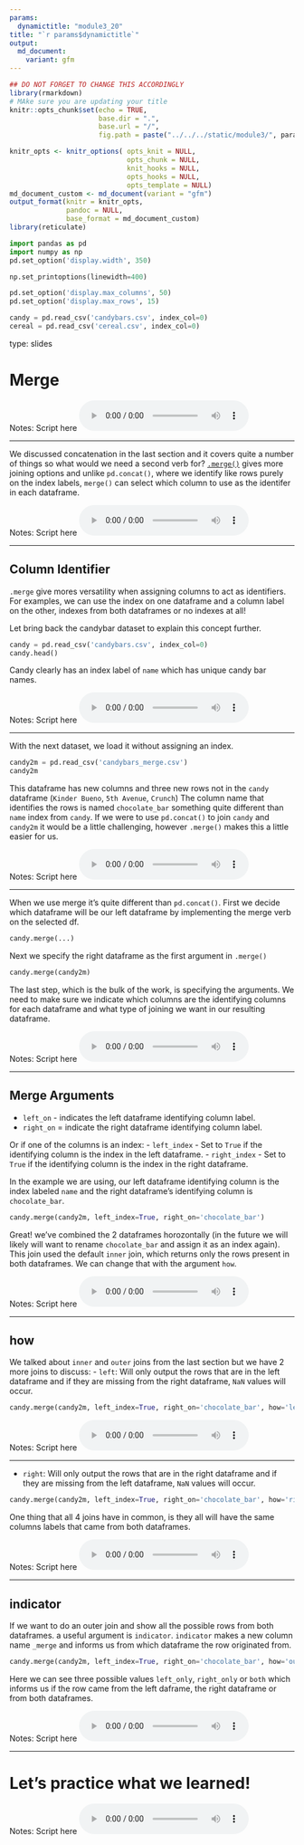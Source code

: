 ```yaml
---
params:
  dynamictitle: "module3_20"
title: "`r params$dynamictitle`"
output: 
  md_document:
    variant: gfm
---
```



```r
## DO NOT FORGET TO CHANGE THIS ACCORDINGLY 
library(rmarkdown)
# MAke sure you are updating your title 
knitr::opts_chunk$set(echo = TRUE,
                      base.dir = ".", 
                      base.url = "/",
                      fig.path = paste("../../../static/module3/", params$dynamictitle,"/", sep = ""))

knitr_opts <- knitr_options( opts_knit = NULL,
                             opts_chunk = NULL,
                             knit_hooks = NULL,
                             opts_hooks = NULL,
                             opts_template = NULL)
md_document_custom <- md_document(variant = "gfm")
output_format(knitr = knitr_opts,
              pandoc = NULL,
              base_format = md_document_custom)
library(reticulate)

```


```python
import pandas as pd
import numpy as np
pd.set_option('display.width', 350)

np.set_printoptions(linewidth=400)

pd.set_option('display.max_columns', 50)
pd.set_option('display.max_rows', 15)

candy = pd.read_csv('candybars.csv', index_col=0)
cereal = pd.read_csv('cereal.csv', index_col=0)
```


type: slides

# Merge

Notes: Script here
<html>
<audio controls >
  <source src="/placeholder_audio.mp3" />
</audio></html>

---

We discussed concatenation in the last section and it covers quite a number of things so what would we need a second verb for? 
<a href="https://pandas.pydata.org/pandas-docs/stable/reference/api/pandas.merge.html" target="_blank">`.merge()`</a> gives more joining options and unlike `pd.concat()`, where we identify like rows purely on the index labels,  `merge()` can select which column to use as the identifer in each dataframe. 


Notes: Script here
<html>
<audio controls >
  <source src="/placeholder_audio.mp3" />
</audio></html>

---

## Column Identifier  

`.merge` give mores versatility when assigning columns to act as identifiers. For examples, we can use the index on one dataframe and a column label on the other, indexes from both dataframes or no indexes at all!

Let bring back the candybar dataset to explain this concept further. 

```python
candy = pd.read_csv('candybars.csv', index_col=0)
candy.head()
```

Candy clearly has an index label of `name` which has unique candy bar names. 

Notes: Script here
<html>
<audio controls >
  <source src="/placeholder_audio.mp3" />
</audio></html>

---

With the next dataset, we load it without assigning an index.

```python
candy2m = pd.read_csv('candybars_merge.csv')
candy2m
```

 This dataframe has new columns and three new rows not in the `candy` dataframe (`Kinder Bueno`, `5th Avenue`, `Crunch`)
 The column name that identifies the rows is named `chocolate_bar` something quite different than `name` index from `candy`. 
 If we were to use `pd.concat()`  to join `candy` and `candy2m` it would be a little challenging, however `.merge()` makes this a little easier for us.  

Notes: Script here
<html>
<audio controls >
  <source src="/placeholder_audio.mp3" />
</audio></html>

---

When we use merge it's quite different than `pd.concat()`. 
First we decide which dataframe will be our left dataframe by implementing the merge verb on the selected df. 

```python
candy.merge(...)
```

Next we specify the right dataframe as the first argument in `.merge()`

```python
candy.merge(candy2m)
```

The last step, which is the bulk of the work, is specifying the arguments. 
We need to make sure we indicate which columns are the identifying columns for each dataframe and what type of joining we want in our resulting dataframe. 

Notes: Script here
<html>
<audio controls >
  <source src="/placeholder_audio.mp3" />
</audio></html>

---

## Merge Arguments 

- `left_on` - indicates the left dataframe identifying column label.
- `right_on` = indicate the right dataframe identifying column label.

Or if one of the columns is an index:
- `left_index` - Set to `True` if the identifying column is the index in the left dataframe.
- `right_index` - Set to `True` if the identifying column is the index in the right dataframe.

In the example we are using, our left dataframe identifying column is the index labeled `name` and the right dataframe's identifying column is `chocolate_bar`.

```python
candy.merge(candy2m, left_index=True, right_on='chocolate_bar')
```

Great! we've combined the 2 dataframes horozontally (in the future we will likely will want to rename `chocolate_bar` and assign it as an index again).
This join used the default `inner` join, which returns only the rows present in both dataframes. We can change that with the argument `how`.


Notes: Script here
<html>
<audio controls >
  <source src="/placeholder_audio.mp3" />
</audio></html>

---

## how

We talked about `inner` and `outer` joins from the last section but we have 2 more joins to discuss: 
- `left`: Will only output the rows that are in the left dataframe and if they are missing from the right dataframe, `NaN` values will occur. 


```python
candy.merge(candy2m, left_index=True, right_on='chocolate_bar', how='left')
```

Notes: Script here
<html>
<audio controls >
  <source src="/placeholder_audio.mp3" />
</audio></html>

---

- `right`: Will only output the rows that are in the right dataframe and if they are missing from the left dataframe, `NaN` values will occur. 

```python
candy.merge(candy2m, left_index=True, right_on='chocolate_bar', how='right')
```


One thing that all 4 joins have in common, is they all will have the same columns labels that came from both dataframes. 

Notes: Script here
<html>
<audio controls >
  <source src="/placeholder_audio.mp3" />
</audio></html>

---

## indicator

If we want to do an outer join and show all the possible rows from both dataframes. a useful argument is `indicator`. 
`indicator` makes a new column name `_merge` and informs us from which dataframe the row originated from. 

```python
candy.merge(candy2m, left_index=True, right_on='chocolate_bar', how='outer', indicator=True)
```

Here we can see three possible values `left_only`, `right_only` or `both` which informs us if the row came from the left daframe, the right dataframe or from both dataframes.

Notes: Script here
<html>
<audio controls >
  <source src="/placeholder_audio.mp3" />
</audio></html>

---

# Let’s practice what we learned!

Notes: Script here
<html>
<audio controls >
  <source src="/placeholder_audio.mp3" />